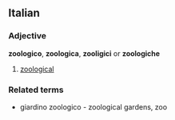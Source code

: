 ==Italian==
===Adjective===
'''zoologico''', '''zoologica''', '''zooligici''' or '''zoologiche'''
# [[zoological]]
===Related terms===
* giardino zoologico - zoological gardens, zoo